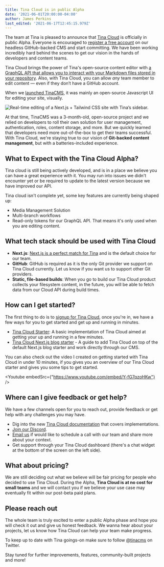 ```yaml
---
title: Tina Cloud is in public Alpha
date: '2021-06-01T20:00:00-04:00'
author: James Perkins
last_edited: '2021-06-17T12:45:15.979Z'
---
```


The team at Tina is pleased to announce that [Tina Cloud](/) is officially in public Alpha. Everyone is encouraged to [register a free account](https://app.tina.io/register) on our headless GitHub-backed CMS and start committing. We have been working incredibly hard behind the scenes to get our vision in the hands of developers and content teams.

Tina Cloud brings the power of Tina's open-source content editor with [a GraphQL API that allows you to interact with your Markdown files stored in your repository](/blog/using-graphql-with-the-filesystem/). Also, with Tina Cloud, you can allow _any_ team member to edit content — even if they don’t have a GitHub account.

When we [launched TinaCMS](https://www.youtube.com/watch?v=iPDCmbaEF0Y), it was mainly an open-source Javascript UI for editing your site, visually.

![Real-time editing of a Next.js + Tailwind CSS site with Tina’s sidebar.](https://res.cloudinary.com/forestry-demo/image/upload/v1619023278/tina-cms-visual-editing.gif 'Real-time editing of a Next.js + Tailwind CSS site with Tina’s sidebar.')

At that time, TinaCMS was a 3-month-old, open-source project and we relied on developers to roll their own solution for user management, authentication, roles, content storage, and more. But we quickly learned that developers need more out-of-the-box to get their teams successful. With Tina Cloud, we're staying true to our vision of **Git-backed content management**, but with a batteries-included experience.

## What to Expect with the Tina Cloud Alpha?

Tina cloud is still being actively developed, and is in a place we believe you can have a great experience with it. You may run into issues we didn't encounter yet or be required to update to the latest version because we have improved our API.

Tina cloud isn't complete yet, some key features are currently being shaped up:

- Media Management Solution
- Multi-branch workflows
- Read-only tokens for our GraphQL API. That means it's only used when you are editing content.

## What tech stack should be used with Tina Cloud

- **Next.js**: [Next.js is a perfect match for Tina](/blog/tina-cloud-and-nextjs-the-perfect-match/) and is the default choice for our team.
- **GitHub**: GitHub is required as it is the only Git provider we support on Tina Cloud currently. Let us know if you want us to support other Git providers.
- **Static, file-based builds**: When you go to build our Tina Cloud product collects your filesystem content, in the future, you will be able to fetch data from our Cloud API during build times.

## How can I get started?

The first thing to do is to [signup for Tina Cloud](https://app.tina.io/register), once you're in, we have a few ways for you to get started and get up and running in minutes.

- [Tina Cloud Starter](https://github.com/tinacms/tina-cloud-starter): A basic implementation of Tina Cloud aimed at getting your up and running in a few minutes.
- [Tina Cloud Next.js blog starter](/guides/tina-cloud/existing-site/overview/) - A guide to add Tina Cloud on top of the default Next.js blog starter and work directly through our CMS.

You can also check out the video I created on getting started with Tina Cloud in under 10 minutes, if you gives you an overview of our Tina Cloud starter and gives you some tips to get started.

<Youtube embedSrc={"https://www.youtube.com/embed/Y-fG7qzoHKw"} />

## Where can I give feedback or get help?

We have a few channels open for you to reach out, provide feedback or get help with any challenges you may have.

- Dig into the new [Tina Cloud documentation](/docs/tina-cloud/) that covers implementations.
- [Join our Discord](https://discord.gg/zumN63Ybpf).
- [Email us](mailto:support@tina.io) if would like to schedule a call with our team and share more about your context.
- Get support through your Tina Cloud dashboard (there's a chat widget at the bottom of the screen on the left side).

## What about pricing?

We are still deciding out what we believe will be fair pricing for people who decided to use Tina Cloud. During the Alpha, **Tina Cloud is at no cost for small teams** and we will contact you if we believe your use case may eventually fit within our post-beta paid plans.

## Please reach out

The whole team is truly excited to enter a public Alpha phase and hope you will check it out and give us honest feedback. We wanna hear about your projects, let us know how Tina Cloud can help your team make progress.

To keep up to date with Tina goings-on make sure to follow [@tinacms](https://twitter.com/tinacms) on Twitter.

Stay tuned for further improvements, features, community-built projects and more!

